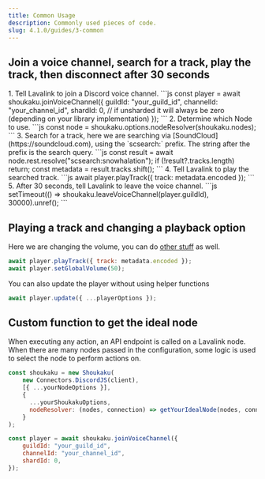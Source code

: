 ```yaml
---
title: Common Usage
description: Commonly used pieces of code.
slug: 4.1.0/guides/3-common
---
```



## Join a voice channel, search for a track, play the track, then disconnect after 30 seconds

<Steps>
  1. Tell Lavalink to join a Discord voice channel.
     ```js
     const player = await shoukaku.joinVoiceChannel({
         guildId: "your_guild_id",
         channelId: "your_channel_id",
         shardId: 0, // if unsharded it will always be zero (depending on your library implementation)
     });
     ```
  2. Determine which Node to use.
     ```js
     const node = shoukaku.options.nodeResolver(shoukaku.nodes);
     ```
  3. Search for a track, here we are searching via [SoundCloud](https://soundcloud.com), using the `scsearch:` prefix. The string after the prefix is the search query.
     ```js
     const result = await node.rest.resolve("scsearch:snowhalation");
     if (!result?.tracks.length) return;
     const metadata = result.tracks.shift();
     ```
  4. Tell Lavalink to play the searched track.
     ```js
     await player.playTrack({ track: metadata.encoded });
     ```
  5. After 30 seconds, tell Lavalink to leave the voice channel.
     ```js
     setTimeout(() => shoukaku.leaveVoiceChannel(player.guildId), 30000).unref();
     ```
</Steps>

## Playing a track and changing a playback option

Here we are changing the volume, you can do [other stuff](/4.1.0/api/classes/player#methods) as well.

```js
await player.playTrack({ track: metadata.encoded });
await player.setGlobalVolume(50);
```

You can also update the player without using helper functions

```js
await player.update({ ...playerOptions });
```

## Custom function to get the ideal node

When executing any action, an API endpoint is called on a Lavalink node. When there are many nodes passed in the configuration, some logic is used to select the node to perform actions on.

```js
const shoukaku = new Shoukaku(
    new Connectors.DiscordJS(client),
    [{ ...yourNodeOptions }],
    {
      ...yourShoukakuOptions,
      nodeResolver: (nodes, connection) => getYourIdealNode(nodes, connection),
    }
);

const player = await shoukaku.joinVoiceChannel({
    guildId: "your_guild_id",
    channelId: "your_channel_id",
    shardId: 0,
});
```
